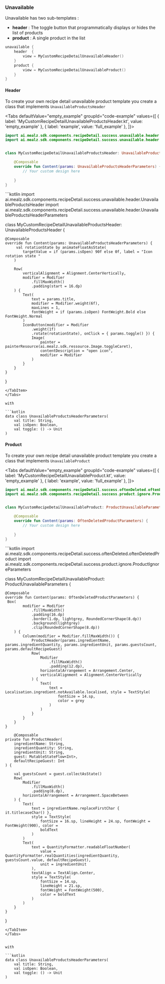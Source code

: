 
### Unavailable
Unavailable has two sub-templates : 
- **header** : The toggle button that programmatically displays or hides the list of products
- **product** : A single product in the list

```kotlin
unavailable {
    header  {
        view = MyCustomRecipeDetailUnavailableHeader()
    }
    product {
        view = MyCustomRecipeDetailUnavailableProduct()
    }
}
```

#### Header
To create your own recipe detail unavailable product template you create a class that implements `UnavailableProductsHeader`

<Tabs defaultValue="empty_example" groupId="code-example"
values={[
{ label: 'MyCustomRecipeDetailUnavailableProductsHeader.kt', value: 'empty_example' },
{ label: 'example', value: 'full_example' },
]}>
<TabItem value="empty_example">
```kotlin
import ai.mealz.sdk.components.recipeDetail.success.unavailable.header.UnavailableProductsHeader
import ai.mealz.sdk.components.recipeDetail.success.unavailable.header.UnavailableProductsHeaderParameters


class MyCustomRecipeDetailUnavailableProductsHeader: UnavailableProductsHeader {

    @Composable
    override fun Content(params: UnavailableProductsHeaderParameters) {
        // Your custom design here 
       
    }
}
```
</TabItem>
<TabItem value="example">
```kotlin
import ai.mealz.sdk.components.recipeDetail.success.unavailable.header.UnavailableProductsHeader
import ai.mealz.sdk.components.recipeDetail.success.unavailable.header.UnavailableProductsHeaderParameters


class MyCustomRecipeDetailUnavailableProductsHeader: UnavailableProductsHeader {

    @Composable
    override fun Content(params: UnavailableProductsHeaderParameters) {
         val rotationState by animateFloatAsState(
            targetValue = if (params.isOpen) 90f else 0f, label = "Icon rotation state "
        )

        Row(
            verticalAlignment = Alignment.CenterVertically,
            modifier = Modifier
                .fillMaxWidth()
                .padding(start = 16.dp)
        ) {
            Text(
                text = params.title,
                modifier = Modifier.weight(6f),
                maxLines = 1,
                fontWeight = if (params.isOpen) FontWeight.Bold else FontWeight.Normal
            )
            IconButton(modifier = Modifier
                .weight(1f)
                .rotate(rotationState), onClick = { params.toggle() }) {
                Image(
                    painter = painterResource(ai.mealz.sdk.ressource.Image.toggleCaret),
                    contentDescription = "open icon",
                    modifier = Modifier
                )
            }
        }
    }
}
```
</TabItem>
</Tabs>

with 

```kotlin
data class UnavailableProductsHeaderParameters(
    val title: String,
    val isOpen: Boolean,
    val toggle: () -> Unit
)
```

#### Product
To create your own recipe detail unavailable product template you create a class that implements `UnavailableProduct`

<Tabs defaultValue="empty_example" groupId="code-example"
values={[
{ label: 'MyCustomRecipeDetailUnavailableProduct.kt', value: 'empty_example' },
{ label: 'example', value: 'full_example' },
]}>
<TabItem value="empty_example">
```kotlin
import ai.mealz.sdk.components.recipeDetail.success.oftenDeleted.oftenDeletedProduct
import ai.mealz.sdk.components.recipeDetail.success.product.ignore.ProductIgnoreParameters


class MyCustomRecipeDetailUnavailableProduct: ProductUnavailableParameters {

    @Composable
    override fun Content(params: OftenDeletedProductParameters) {
        // Your custom design here 
       
    }
}
```
</TabItem>
<TabItem value="example">
```kotlin
import ai.mealz.sdk.components.recipeDetail.success.oftenDeleted.oftenDeletedProduct
import ai.mealz.sdk.components.recipeDetail.success.product.ignore.ProductIgnoreParameters


class MyCustomRecipeDetailUnavailableProduct: ProductUnavailableParameters {

    @Composable
    override fun Content(params: OftenDeletedProductParameters) {
     Box(
            modifier = Modifier
                .fillMaxWidth()
                .padding(16.dp)
                .border(1.dp, lightgrey, RoundedCornerShape(8.dp))
                .background(lightgrey)
                .clip(RoundedCornerShape(8.dp))
        ) {
            Column(modifier = Modifier.fillMaxWidth()) {
                ProductHeader(params.ingredientName, params.ingredientQuantity, params.ingredientUnit, params.guestsCount, params.defaultRecipeGuest)
                Row(
                    Modifier
                        .fillMaxWidth()
                        .padding(12.dp),
                    horizontalArrangement = Arrangement.Center,
                    verticalAlignment = Alignment.CenterVertically
                ) {
                    Text(
                        text = Localisation.ingredient.notAvailable.localised, style = TextStyle(
                            fontSize = 14.sp,
                            color = grey
                        )
                    )
                }
            }
        }
    }

        @Composable
    private fun ProductHeader(
        ingredientName: String,
        ingredientQuantity: String,
        ingredientUnit: String,
        guest: MutableStateFlow<Int>,
        defaultRecipeGuest: Int
    ) {

        val guestsCount = guest.collectAsState()
        Row(
            Modifier
                .fillMaxWidth()
                .padding(8.dp),
            horizontalArrangement = Arrangement.SpaceBetween
        ) {
            Text(
                text = ingredientName.replaceFirstChar { it.titlecaseChar() },
                style = TextStyle(
                    fontSize = 16.sp, lineHeight = 24.sp, fontWeight = FontWeight(900), color =
                    boldText
                )
            )
            Text(
                text = QuantityFormatter.readableFloatNumber(
                    value = QuantityFormatter.realQuantities(ingredientQuantity, guestsCount.value, defaultRecipeGuest),
                    unit = ingredientUnit
                ),
                textAlign = TextAlign.Center,
                style = TextStyle(
                    fontSize = 14.sp,
                    lineHeight = 21.sp,
                    fontWeight = FontWeight(500),
                    color = boldText
                )
            )
        }
    }
}
```
</TabItem>
</Tabs>


with 

```kotlin
data class UnavailableProductsHeaderParameters(
    val title: String,
    val isOpen: Boolean,
    val toggle: () -> Unit
)
```
